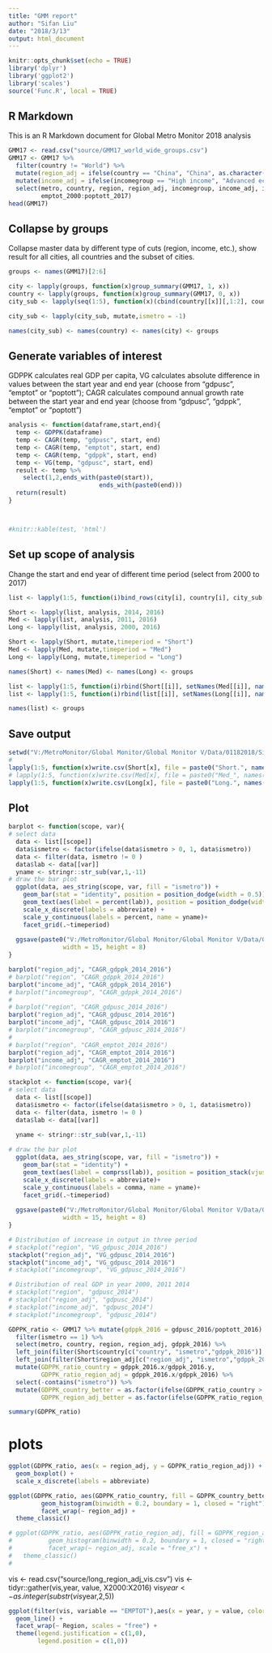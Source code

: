 ```yaml
---
title: "GMM report"
author: "Sifan Liu"
date: "2018/3/13"
output: html_document
---
```

```r
knitr::opts_chunk$set(echo = TRUE)
library('dplyr')
library('ggplot2')
library('scales')
source('Func.R', local = TRUE)
```

## R Markdown

This is an R Markdown document for Global Metro Monitor 2018 analysis



```r

GMM17 <- read.csv("source/GMM17_world_wide_groups.csv")
GMM17 <- GMM17 %>%
  filter(country != "World") %>%
  mutate(region_adj = ifelse(country == "China", "China", as.character(region))) %>%
  mutate(income_adj = ifelse(incomegroup == "High income", "Advanced economy", "Emerging Economy")) %>%
  select(metro, country, region, region_adj, incomegroup, income_adj, ismetro,
         emptot_2000:poptott_2017)
head(GMM17)
```

## Collapse by groups
Collapse master data by different type of cuts (region, income, etc.), show result for all cities, all countries and the subset of cities.
```r
groups <- names(GMM17)[2:6]

city <- lapply(groups, function(x)group_summary(GMM17, 1, x))
country <- lapply(groups, function(x)group_summary(GMM17, 0, x))
city_sub <- lapply(seq(1:5), function(x)(cbind(country[[x]][,1:2], country[[x]][,3:75]-city[[x]][,3:75])))

city_sub <- lapply(city_sub, mutate,ismetro = -1)

names(city_sub) <- names(country) <- names(city) <- groups

```

## Generate variables of interest
GDPPK calculates real GDP per capita, VG calculates absolute difference in values between the start year and end year (choose from "gdpusc", "emptot" or "poptott"); CAGR calculates compound annual growth rate between the start year and end year (choose from "gdpusc", "gdppk", "emptot" or "poptott")

```r

analysis <- function(dataframe,start,end){
  temp <- GDPPK(dataframe)
  temp <- CAGR(temp, "gdpusc", start, end)
  temp <- CAGR(temp, "emptot", start, end)
  temp <- CAGR(temp, "gdppk", start, end)
  temp <- VG(temp, "gdpusc", start, end)
  result <- temp %>% 
    select(1,2,ends_with(paste0(start)), 
                         ends_with(paste0(end)))
  return(result)
}



#knitr::kable(test, 'html')

```


## Set up scope of analysis

Change the start and end year of different time period (select from 2000 to 2017)

```r

list <- lapply(1:5, function(i)bind_rows(city[i], country[i], city_sub[i]))

Short <- lapply(list, analysis, 2014, 2016)
Med <- lapply(list, analysis, 2011, 2016)
Long <- lapply(list, analysis, 2000, 2016)

Short <- lapply(Short, mutate,timeperiod = "Short")
Med <- lapply(Med, mutate,timeperiod = "Med")
Long <- lapply(Long, mutate,timeperiod = "Long")

names(Short) <- names(Med) <- names(Long) <- groups

list <- lapply(1:5, function(i)rbind(Short[[i]], setNames(Med[[i]], names(Short[[i]]))))
list <- lapply(1:5, function(i)rbind(list[[i]], setNames(Long[[i]], names(list[[i]]))))

names(list) <- groups

```

## Save output

```r

setwd("V:/MetroMonitor/Global Monitor/Global Monitor V/Data/01182018/Sifan/result/All data")
# 
lapply(1:5, function(x)write.csv(Short[x], file = paste0("Short.", names(Short[x]), ".csv")))
# lapply(1:5, function(x)write.csv(Med[x], file = paste0("Med_", names(Med[x]), ".csv")))
lapply(1:5, function(x)write.csv(Long[x], file = paste0("Long.", names(Long[x]), ".csv")))


```


## Plot
```r


barplot <- function(scope, var){
# select data
  data <- list[[scope]]
  data$ismetro <- factor(ifelse(data$ismetro > 0, 1, data$ismetro))
  data <- filter(data, ismetro != 0 )
  data$lab <- data[[var]]
  yname <- stringr::str_sub(var,1,-11)
# draw the bar plot
  ggplot(data, aes_string(scope, var, fill = "ismetro")) +
    geom_bar(stat = "identity", position = position_dodge(width = 0.5)) +
    geom_text(aes(label = percent(lab)), position = position_dodge(width = 0.5), vjust = -0.25) +
    scale_x_discrete(labels = abbreviate) +
    scale_y_continuous(labels = percent, name = yname)+
    facet_grid(.~timeperiod)
  
  ggsave(paste0("V:/MetroMonitor/Global Monitor/Global Monitor V/Data/01182018/Sifan/result/Plots/",scope,"_",yname,".png"),
               width = 15, height = 8)
}

barplot("region_adj", "CAGR_gdppk_2014_2016")
# barplot("region", "CAGR_gdppk_2014_2016")
barplot("income_adj", "CAGR_gdppk_2014_2016")
# barplot("incomegroup", "CAGR_gdppk_2014_2016")
# 
# barplot("region", "CAGR_gdpusc_2014_2016")
barplot("region_adj", "CAGR_gdpusc_2014_2016")
barplot("income_adj", "CAGR_gdpusc_2014_2016")
# barplot("incomegroup", "CAGR_gdpusc_2014_2016")
# 
# barplot("region", "CAGR_emptot_2014_2016")
barplot("region_adj", "CAGR_emptot_2014_2016")
barplot("income_adj", "CAGR_emptot_2014_2016")
# barplot("incomegroup", "CAGR_emptot_2014_2016")


```

```r

stackplot <- function(scope, var){
# select data
  data <- list[[scope]]
  data$ismetro <- factor(ifelse(data$ismetro > 0, 1, data$ismetro))
  data <- filter(data, ismetro != 0 )
  data$lab <- data[[var]]
  
  yname <- stringr::str_sub(var,1,-11)

# draw the bar plot
  ggplot(data, aes_string(scope, var, fill = "ismetro")) +
    geom_bar(stat = "identity") +
    geom_text(aes(label = comprss(lab)), position = position_stack(vjust = 0.5)) +
    scale_x_discrete(labels = abbreviate)+
    scale_y_continuous(labels = comma, name = yname)+
    facet_grid(.~timeperiod)
  
  ggsave(paste0("V:/MetroMonitor/Global Monitor/Global Monitor V/Data/01182018/Sifan/result/Plots/",scope,"_",yname,".png"),
               width = 15, height = 8)
}

# Distribution of increase in output in three period
# stackplot("region", "VG_gdpusc_2014_2016")
stackplot("region_adj", "VG_gdpusc_2014_2016")
stackplot("income_adj", "VG_gdpusc_2014_2016")
# stackplot("incomegroup", "VG_gdpusc_2014_2016")

# Distribution of real GDP in year 2000, 2011 2014
# stackplot("region", "gdpusc_2014")
# stackplot("region_adj", "gdpusc_2014")
# stackplot("income_adj", "gdpusc_2014")
# stackplot("incomegroup", "gdpusc_2014")

```

```r

GDPPK_ratio <- GMM17 %>% mutate(gdppk_2016 = gdpusc_2016/poptott_2016) %>%
  filter(ismetro == 1) %>%
  select(metro, country, region, region_adj, gdppk_2016) %>%
  left_join(filter(Short$country[c("country", "ismetro","gdppk_2016")], ismetro == 0), by = "country") %>%
  left_join(filter(Short$region_adj[c("region_adj", "ismetro","gdppk_2016")], ismetro == 0), by = "region_adj") %>%
  mutate(GDPPK_ratio_country = gdppk_2016.x/gdppk_2016.y,
         GDPPK_ratio_region_adj = gdppk_2016.x/gdppk_2016) %>%
  select(-contains("ismetro")) %>%
  mutate(GDPPK_country_better = as.factor(ifelse(GDPPK_ratio_country > 1,1,0)),
         GDPPK_region_adj_better = as.factor(ifelse(GDPPK_ratio_region_adj > 1, 1,0)))

summary(GDPPK_ratio)


```
# plots

```r

ggplot(GDPPK_ratio, aes(x = region_adj, y = GDPPK_ratio_region_adj)) +
  geom_boxplot() +
  scale_x_discrete(labels = abbreviate)

ggplot(GDPPK_ratio, aes(GDPPK_ratio_country, fill = GDPPK_country_better)) + 
         geom_histogram(binwidth = 0.2, boundary = 1, closed = "right") +
         facet_wrap(~ region_adj) + 
  theme_classic()

# ggplot(GDPPK_ratio, aes(GDPPK_ratio_region_adj, fill = GDPPK_region_adj_better)) + 
#          geom_histogram(binwidth = 0.2, boundary = 1, closed = "right") +
#          facet_wrap(~ region_adj, scale = "free_x") + 
#   theme_classic()
#   


```
vis <- read.csv("source/long_region_adj_vis.csv")
vis <- tidyr::gather(vis,year, value, X2000:X2016)
vis$year<- as.integer(substr(vis$year,2,5))

```r

ggplot(filter(vis, variable == "EMPTOT"),aes(x = year, y = value, color = Type)) +
  geom_line() +
  facet_wrap(~ Region, scales = "free") +
  theme(legend.justification = c(1,0),
        legend.position = c(1,0))


```

